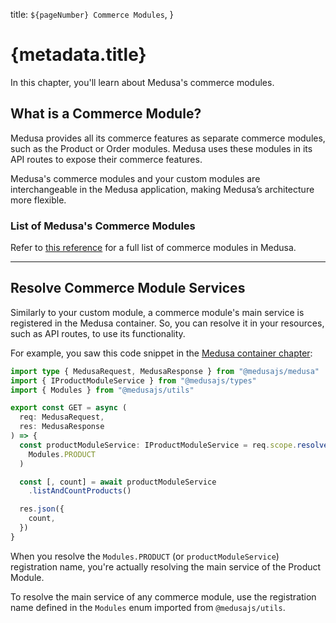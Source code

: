   title: `${pageNumber} Commerce Modules`,
}

# {metadata.title}

In this chapter, you'll learn about Medusa's commerce modules.

## What is a Commerce Module?

Medusa provides all its commerce features as separate commerce modules, such as the Product or Order modules. Medusa uses these modules in its API routes to expose their commerce features.

Medusa's commerce modules and your custom modules are interchangeable in the Medusa application, making Medusa’s architecture more flexible.

### List of Medusa's Commerce Modules

Refer to [this reference](!resources!/commerce-modules) for a full list of commerce modules in Medusa.

---

## Resolve Commerce Module Services

Similarly to your custom module, a commerce module's main service is registered in the Medusa container. So, you can resolve it in your resources, such as API routes, to use its functionality.

For example, you saw this code snippet in the [Medusa container chapter](../medusa-container/page.mdx):

```ts highlights={[["10"]]}
import type { MedusaRequest, MedusaResponse } from "@medusajs/medusa"
import { IProductModuleService } from "@medusajs/types"
import { Modules } from "@medusajs/utils"

export const GET = async (
  req: MedusaRequest, 
  res: MedusaResponse
) => {
  const productModuleService: IProductModuleService = req.scope.resolve(
    Modules.PRODUCT
  )

  const [, count] = await productModuleService
    .listAndCountProducts()

  res.json({
    count,
  })
}
```

When you resolve the `Modules.PRODUCT` (or `productModuleService`) registration name, you're actually resolving the main service of the Product Module.

<Note title="Tip">

To resolve the main service of any commerce module, use the registration name defined in the `Modules` enum imported from `@medusajs/utils`.

</Note>
